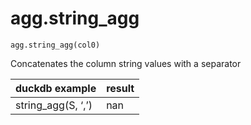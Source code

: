 # agg.string_agg { #duckops.agg.string_agg }

`agg.string_agg(col0)`

Concatenates the column string values with a separator

| duckdb example | result |
| -------------- | ------ |
| string_agg(S, ',') | nan |
